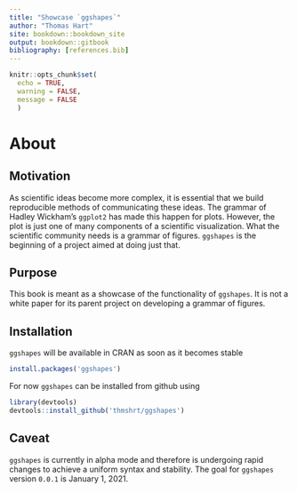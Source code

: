 ```yaml
---
title: "Showcase `ggshapes`"
author: "Thomas Hart"
site: bookdown::bookdown_site
output: bookdown::gitbook
bibliography: [references.bib]
---
```


```r
knitr::opts_chunk$set(
  echo = TRUE,
  warning = FALSE,
  message = FALSE
  )
```

# About {-}

## Motivation {-}

As scientific ideas become more complex, it is essential that we build 
reproducible methods of communicating these ideas. The grammar of Hadley 
Wickham's `ggplot2` has made this happen for plots. However, the plot is just 
one of many components of a scientific visualization. What the scientific community needs is 
a grammar of figures. `ggshapes` is the beginning of a project aimed at doing
just that.

## Purpose {-}

This book is meant as a showcase of the functionality of `ggshapes`. It is not
a white paper for its parent project on developing a grammar of figures.

## Installation {-}

`ggshapes` will be available in CRAN as soon as it becomes stable

```r
install.packages('ggshapes')
```

For now `ggshapes` can be installed from github using

```r
library(devtools)
devtools::install_github('thmshrt/ggshapes')
```

## Caveat {-}

`ggshapes` is currently in alpha mode and therefore is undergoing rapid changes
to achieve a uniform syntax and stability. The goal for `ggshapes` version
`0.0.1` is January 1, 2021.

